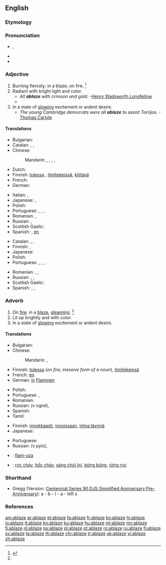 ==English==

===Etymology===
{{prefix|a|blaze|t1=on, in|t2=flame}}

===Pronunciation===
* {{a|US}} {{IPA|/əˈbleɪz/}}, {{X-SAMPA|/@"bleIz/}}
* {{rhymes|eɪz}}
* {{audio|en-us-ablaze.ogg|Audio (US)}}

===Adjective===
{{en-adj}}

# Burning fiercely; in a blaze; on fire. {{defdate|Early 19<sup>th</sup> century.}}<ref name=SOED>{{reference-book | last =| first = | authorlink =  | coauthors =  | editor =Brown, Lesley  | others =  | title = The Shorter Oxford English Dictionary | origdate =  | origyear = 1933| origmonth =  | url =  | format =  | accessdate =  | accessyear =  | accessmonth =  | edition = 5th | date =  | year =2003| month =  | publisher =Oxford University Press  | location =Oxford, UK | language =  | id =  | doi = | isbn =978-0-19-860575-7 | lccn = | ol = | pages =5| chapter =  | chapterurl =  | quote =}}</ref>
# Radiant with bright light and color.
#* ''All '''ablaze''' with crimson and gold.''  -[[w:Henry Wadsworth Longfellow|Henry Wadsworth Longfellow]]
#* {{quote-news
|year=2011
|date=October 23
|author=Phil McNulty
|title=Man Utd   1 - 6   Man City
|work=BBC Sport
|url=http://news.bbc.co.uk/sport2/hi/football/15325536.stm
|page=
|passage=Mario Balotelli, in the headlines for accidentally setting his house '''ablaze''' with fireworks, put City on their way with goals either side of the interval as United struggled to contain the array of attacking talent in front of them.}}
# In a state of [[glowing]] excitement or ardent desire.
#* ''The young Cambridge democrats were all '''ablaze''' to assist Torrijos.''  -[[w:Thomas Carlyle|Thomas Carlyle]]

====Translations====
{{trans-top|on fire}}
* Bulgarian: {{t-|bg|пламнал, лумнал}}
* Catalan: {{t-|ca|rogent}}, {{t-|ca|cremant}}, {{t-|ca|ardent}}
* Chinese:
*: Mandarin: {{t|cmn|燃燒|sc=Hani}}, {{t|cmn|燃烧|tr=ránshāo|sc=Hani}}, {{t|cmn|起火|tr=qǐhuǒ|sc=Hani}}, {{t|cmn|著火|sc=Hani}}, {{t|cmn|着火|tr=zháohuǒ|sc=Hani}}
* Dutch: {{t-|nl|in lichterlaaie}}
* Finnish: {{gloss|on fire}} [[tuli|tulessa]] {{qualifier|inessive form of a noun}}, [[ilmiliekeissä]], {{gloss|gleaming}} [[kiiltävä]]
* French: {{t+|fr|embrasé}}
* German: {{t-|de|lodernd}}
{{trans-mid}}
* Italian: {{t-|it|in fiamme}}, {{t+|it|fiammeggiante}}
* Japanese: {{t+|ja|燃える|tr=moete iru|alt=燃えている}}, {{t+|ja|着火|tr=ちゃっか, chakka|sc=Jpan}}
* Polish: {{t-|pl|w ogniu}}
* Portuguese: {{t+|pt|em}} {{t-|pt|chamas}}, {{t+|pt|em}} {{t-|pt|brasas}}, {{t+|pt|queimando}}, {{t+|pt|ardente}}
* Romanian: {{t-|ro|în flăcări}}, {{t-|ro|aprins}}
* Russian: {{t+|ru|гореть|tr=gorjáščij|alt=горящий}} {{qualifier|on fire}}, {{t+|ru|сверкать|tr=sverkájuščij|alt=сверкающий}} {{qualifier|gleaming}}
* Scottish Gaelic: {{t-|gd|lasrach}}
* Spanish: {{t+|es|ardiendo}}, [[en]] {{t+|es|llama|alt=llamas}}
{{trans-bottom}}

{{trans-top|glowing}}
* Catalan: {{t-|ca|rogent}}, {{t-|ca|cremant}}, {{t-|ca|ardent}}
* Finnish: {{t-|fi|innokas}}, {{t+|fi|innoissaan}}
* Japanese: {{t-|ja|興奮|tr=kōfun shite iru|alt=興奮している}}
* Polish: {{t-|pl|rozjarzony}}
* Portuguese: {{t+|pt|ardente}}, {{t+|pt|brilhante}}, {{t+|pt|radiante}}, {{t+|pt|resplandecente}}
{{trans-mid}}
* Romanian: {{t-|ro|strălucind}}, {{t-|ro|scânteind}}, {{t-|ro|lucitor}}
* Russian: {{t+|ru|возбуждённый|tr=vozbuždjónnyj}}, {{t+|ru|пылкий|tr=pýlkij}}, {{t+|ru|гореть|tr=gorjáščij|alt=горящий}}
* Scottish Gaelic: {{t-|gd|lasrach}}
* Spanish: {{t-|es|radiante}}, {{t+|es|ardiente}}, {{t-|es|resplandeciente}}
{{trans-bottom}}

===Adverb===
{{en-adv}}

# On [[fire]]; in a [[blaze]], [[gleaming]]. {{defdate|Early 19<sup>th</sup> century.}}<ref name=SOED/>
# Lit up brightly and with color.
# In a state of [[glowing]] excitement or ardent desire.

====Translations====
{{trans-top|on fire}}
* Bulgarian: {{t-|bg|пламвам, лумвам}}
* Chinese:
*: Mandarin: {{t|cmn|熾|sc=Hani}}, {{t|cmn|炽|tr=chì|sc=Hani}}
* Finnish: [[tuli|tulessa]] (''on fire; inessive form of a noun''), [[ilmiliekeissä]]
* French: [[en]] {{t+|fr|flamme|alt=flammes}}
* German: [[in]] [[Flamme]]n
{{trans-mid}}
* Polish: {{t-|pl|w ogniu}}
* Portuguese: {{t+|pt|ardendo}}, {{t+|pt|queimando}}
* Romanian: {{t-|ro|în flăcări}}
* Russian: {{l/ru|в}} {{l/ru|огонь|огне}} (v ogné), {{t+|ru|гореть|tr=gorjáščij|alt=горящий}}
* Spanish: {{t+|es|llama|alt=en llamas}}
* Tamil: {{t-|ta|theeyil|sc=Taml}}
{{trans-bottom}}

{{trans-top|glowing}}
* Finnish: [[innokkaasti]], [[innoissaan]], [[intoa täynnä]]
* Japanese: {{t-|ja|輝く|tr=かがやいている, kagayaite iru|alt=輝いている|sc=Jpan}}
{{trans-mid}}
* Portuguese: {{t+|pt|brilhando}}
* Russian: {{l/ru|в}} {{l/ru|пыл|пылу}} (v pylú), {{t+|ru|пылать|tr=pylájuščij|alt=пылающий}}
{{trans-bottom}}

{{checktrans-top}}
* {{ttbc|io}}: [[flam-oza]]
* {{ttbc|vi}}: [[rực cháy]], [[bốc cháy]], [[sáng chói lọi]], [[bừng bừng]], [[rừng rực]]
{{trans-bottom}}

===Shorthand===
* Gregg (Version: [http://en.wikipedia.org/wiki/Gregg_Shorthand#Centennial_Gregg_Shorthand Centennial],[http://en.wikipedia.org/wiki/Gregg_Shorthand#Series_90_Gregg_Shorthand  Series 90],[http://en.wikipedia.org/wiki/Gregg_Shorthand#Diamond_Jubilee_Gregg_Shorthand  DJS],[http://en.wikipedia.org/wiki/Gregg_Shorthand#Simplified_Gregg_Shorthand Simplified],[http://en.wikipedia.org/wiki/Gregg_Shorthand#Anniversary_Gregg_Shorthand Anniversary],[http://en.wikipedia.org/wiki/Gregg_Shorthand#Pre-Anniversary_Gregg_Shorthand Pre-Anniversary]): a - b - l - a - left s

===References===
<references/>

[[am:ablaze]]
[[ar:ablaze]]
[[et:ablaze]]
[[fa:ablaze]]
[[fr:ablaze]]
[[ko:ablaze]]
[[hi:ablaze]]
[[io:ablaze]]
[[it:ablaze]]
[[kn:ablaze]]
[[ku:ablaze]]
[[hu:ablaze]]
[[ml:ablaze]]
[[my:ablaze]]
[[fj:ablaze]]
[[nl:ablaze]]
[[ps:ablaze]]
[[pl:ablaze]]
[[pt:ablaze]]
[[ro:ablaze]]
[[ru:ablaze]]
[[fi:ablaze]]
[[sv:ablaze]]
[[ta:ablaze]]
[[th:ablaze]]
[[chr:ablaze]]
[[tr:ablaze]]
[[uk:ablaze]]
[[vi:ablaze]]
[[zh:ablaze]]